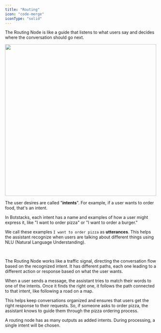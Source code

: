 ```yaml
---
title: "Routing"
icon: "code-merge"
iconType: "solid"
---
```


The Routing Node is like a guide that listens to what users say and decides where the conversation should go next.


<img 
height="500"  
src="/images/node-routing.png"
/>

The user desires are called "**intents**". 
<Tip>For example, if a user wants to order food, that's an intent.</Tip>

In Botstacks, each intent has a name and examples of how a user might express it, like "I want to order pizza" or "I want to order a burger."

We call these examples `I want to order pizza` as **utterances**. This helps the assistant recognize when users are talking about different things using NLU (Natural Language Understanding).

<br />

The Routing Node works like a traffic signal, directing the conversation flow based on the recognized intent. It has different paths, each one leading to a different action or response based on what the user wants.

When a user sends a message, the assistant tries to match their words to one of the intents. Once it finds the right one, it follows the path connected to that intent, like following a road on a map.

This helps keep conversations organized and ensures that users get the right response to their requests. So, if someone asks to order pizza, the assistant knows to guide them through the pizza ordering process.

<Tip>A routing node has as many outputs as added intents. During processing, a single intent will be chosen.</Tip>